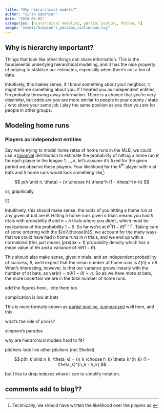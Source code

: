 ```yaml
---
title: "Why hierarchical models?"
author: "Kiran Gauthier"
date: "2024-04-02"
categories: [hierarchical modeling, partial pooling, Python, R]
image: "assets/Simpson's_paradox_continuous.svg"
---
```


## Why is hierarchy important?

Things that look like other things can share information. This is the fundamental underlying hierarchical modeling, and it has the nice property of helping to stabilize our estimates, especially when there's not a ton of data.

Intuitively, this makes sense, if I know something about your neighbor, it might tell me something about you. If I treated you as independent entities, I'm probably throwing away information. There is a chance that you're very dissimilar, but odds are you are more similar to people in your county / state / who share your same job / play the same position as you than you are for people in other groups.

## Modeling home runs

### Players as independent entities

Say we're trying to model home rates of home runs in the MLB, we could use a [binomial](https://en.wikipedia.org/wiki/Binomial_distribution) distribution to estimate the probability of hitting a home run $\theta$ for each player in the league $1, \dots, k$, let's assume it's fixed for the given period we observe these players. Your likelihood for the $k^\text{th}$ player with $n$ at bats and $h$ home runs would look something like[^1]:

$$
p(h \mid n, \theta) = {n \choose h} \theta^h (1 - \theta)^{n-h}
$$

or, graphically,

![]

Intuititvely, this should make sense, the odds of you hitting a home run at any given at bat are $\theta$. Hitting $h$ home runs given $n$ trials means you had $h$ trials with probability $\theta$ and $n-h$ trials where you didn't, which must be realizations of the probability $1 - \theta$. So far we're at $\theta^h (1 - \theta)^{n-h}$. Taking care of some ordering with the ${n}\choose{h}$, we account for the many ways that we could have had $h$ home runs in $n$ trials, and we end up with a normalized (this just means $\int p(\mathbf{x}) d\mathbf{x} = 1$) probability density which has a mean value of $\theta n$ and a variance of $n \theta (1 - \theta)$.

This should also make sense, given $n$ trials, and an independent probability of success, $\theta$, we'd expect that the mean number of home runs is $\mathcal{E}[h] = n \theta$. What's interesting, however, is that our variance grows linearly with the number of at bats, as $\text{var}(h) = n \theta (1 - \theta) \propto n$. So as we have more at bats, the more uncertain we are in the total number of home runs.

add the figures here... cite them too


complication is low at bats

This is more formally known as [partial pooling](https://mc-stan.org/users/documentation/case-studies/radon_cmdstanpy_plotnine.html), [summarized](https://widdowquinn.github.io/Teaching-Stan-Hierarchical-Modelling/07-partial_pooling_intro.html) well here, and this


what's the role of priors?

simpson's paradox

why are hierarchical models hard to fit?

pitchers look like other ptichers (not Shohei)

[^1]: Technically, we should have written the likelihood over the players as:

$$
p(h_k \mid n_k, \theta_k) = {n_k \choose h_k} \theta_k^{h_k} (1 - \theta_k)^{n_k - h_k}
$$

but I like to drop indexes where I can to simplify notation.


## comments add to blog??
